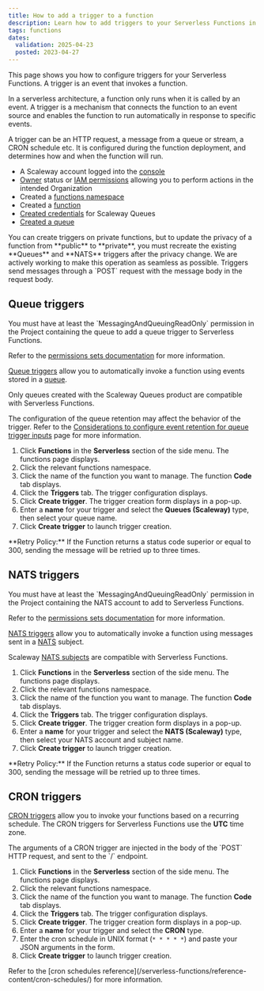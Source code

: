 ```yaml
---
title: How to add a trigger to a function
description: Learn how to add triggers to your Serverless Functions in Scaleway.
tags: functions
dates:
  validation: 2025-04-23
  posted: 2023-04-27
---
```



This page shows you how to configure triggers for your Serverless Functions. A trigger is an event that invokes a function.

In a serverless architecture, a function only runs when it is called by an event. A trigger is a mechanism that connects the function to an event source and enables the function to run automatically in response to specific events.

A trigger can be an HTTP request, a message from a queue or stream, a CRON schedule etc. It is configured during the function deployment, and determines how and when the function will run.

<Requirements />

- A Scaleway account logged into the [console](https://account.scaleway.com/?service=elements)
- [Owner](/iam/concepts/#owner) status or [IAM permissions](/iam/concepts/#permission) allowing you to perform actions in the intended Organization
- Created a [functions namespace](/serverless-functions/how-to/create-manage-delete-functions-namespace/)
- Created a [function](/serverless-functions/how-to/create-a-function/)
- [Created credentials](/queues/how-to/create-credentials/) for Scaleway Queues
- [Created a queue](/queues/how-to/create-manage-queues/)

<Message type="important">
You can create triggers on private functions, but to update the privacy of a function from **public** to **private**, you must recreate the existing **Queues** and **NATS** triggers after the privacy change. We are actively working to make this operation as seamless as possible.
</Message>

<Message type="note">
  Triggers send messages through a `POST` request with the message body in the request body.
</Message>

## Queue triggers

<Message type="note">
You must have at least the `MessagingAndQueuingReadOnly` permission in the Project containing the queue to add a queue trigger to Serverless Functions.

Refer to the [permissions sets documentation](/iam/reference-content/permission-sets/) for more information.
</Message>

[Queue triggers](/serverless-functions/concepts/#queue-trigger) allow you to automatically invoke a function using events stored in a [queue](/queues/concepts/#queue).

Only queues created with the Scaleway Queues product are compatible with Serverless Functions.

The configuration of the queue retention may affect the behavior of the trigger. Refer to the [Considerations to configure event retention for queue trigger inputs](/serverless-functions/reference-content/configure-trigger-inputs/) page for more information.

1. Click **Functions** in the **Serverless** section of the side menu. The functions page displays.
2. Click the relevant functions namespace.
3. Click the name of the function you want to manage. The function **Code** tab displays.
4. Click the **Triggers** tab. The trigger configuration displays.
5. Click **Create trigger**. The trigger creation form displays in a pop-up.
6. Enter a **name** for your trigger and select the **Queues (Scaleway)** type, then select your queue name.
7. Click **Create trigger** to launch trigger creation.

<Message type="note">
  **Retry Policy:** If the Function returns a status code superior or equal to 300, sending the message will be retried up to three times.
</Message>

## NATS triggers

<Message type="note">
You must have at least the `MessagingAndQueuingReadOnly` permission in the Project containing the NATS account to add to Serverless Functions.

Refer to the [permissions sets documentation](/iam/reference-content/permission-sets/) for more information.
</Message>


[NATS triggers](/serverless-functions/concepts/#nats-trigger) allow you to automatically invoke a function using messages sent in a [NATS](/nats/concepts/#nats) subject.

Scaleway [NATS subjects](/nats/quickstart/) are compatible with Serverless Functions.

1. Click **Functions** in the **Serverless** section of the side menu. The functions page displays.
2. Click the relevant functions namespace.
3. Click the name of the function you want to manage. The function **Code** tab displays.
4. Click the **Triggers** tab. The trigger configuration displays.
5. Click **Create trigger**. The trigger creation form displays in a pop-up.
6. Enter a **name** for your trigger and select the **NATS (Scaleway)** type, then select your NATS account and subject name.
7. Click **Create trigger** to launch trigger creation.

<Message type="note">
  **Retry Policy:** If the Function returns a status code superior or equal to 300, sending the message will be retried up to three times.
</Message>

## CRON triggers

[CRON triggers](/serverless-functions/concepts/#cron-trigger) allow you to invoke your functions based on a recurring schedule. The CRON triggers for Serverless Functions use the **UTC** time zone.

<Message type="note">
The arguments of a CRON trigger are injected in the body of the `POST` HTTP request, and sent to the `/` endpoint.
</Message>

1. Click **Functions** in the **Serverless** section of the side menu. The functions page displays.
2. Click the relevant functions namespace.
3. Click the name of the function you want to manage. The function **Code** tab displays.
4. Click the **Triggers** tab. The trigger configuration displays.
5. Click **Create trigger**. The trigger creation form displays in a pop-up.
6. Enter a **name** for your trigger and select the **CRON** type.
7. Enter the cron schedule in UNIX format (`* * * * *`) and paste your JSON arguments in the form.
8. Click **Create trigger** to launch trigger creation.

<Message type="note">
    Refer to the [cron schedules reference](/serverless-functions/reference-content/cron-schedules/) for more information.
</Message>
